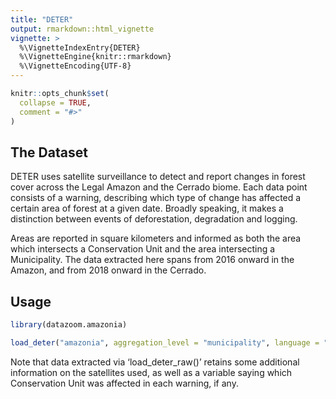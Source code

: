 ```yaml
---
title: "DETER"
output: rmarkdown::html_vignette
vignette: >
  %\VignetteIndexEntry{DETER}
  %\VignetteEngine{knitr::rmarkdown}
  %\VignetteEncoding{UTF-8}
---
```


```r
knitr::opts_chunk$set(
  collapse = TRUE,
  comment = "#>"
)
```

## The Dataset

DETER uses satellite surveillance to detect and report changes in forest cover across the Legal Amazon and the Cerrado biome. Each data point consists of a warning, describing which type of change has affected a certain area of forest at a given date. Broadly speaking, it makes a distinction between events of deforestation, degradation and logging. 

Areas are reported in square kilometers and informed as both the area which intersects a Conservation Unit and the area intersecting a Municipality. The data extracted here spans from 2016 onward in the Amazon, and from 2018 onward in the Cerrado. 

## Usage

```r
library(datazoom.amazonia)

load_deter("amazonia", aggregation_level = "municipality", language = "eng")
```

Note that data extracted via 'load_deter_raw()' retains some additional information on the satellites used, as well as a variable saying which Conservation Unit was affected in each warning, if any.
